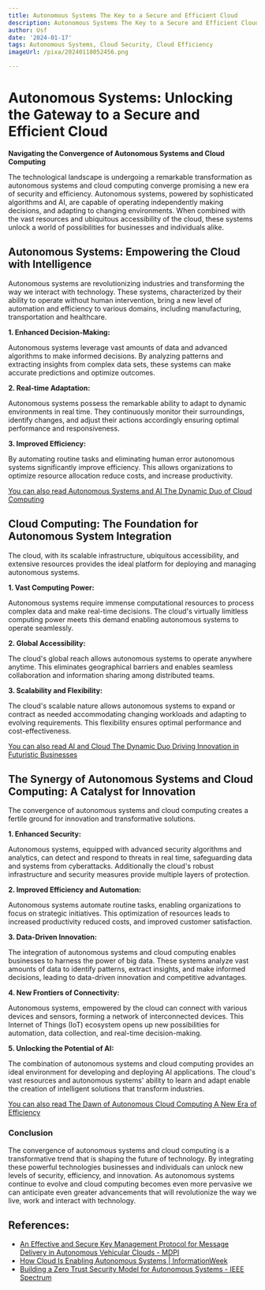 ```yaml
---
title: Autonomous Systems The Key to a Secure and Efficient Cloud
description: Autonomous Systems The Key to a Secure and Efficient Cloud
author: Usf
date: '2024-01-17'
tags: Autonomous Systems, Cloud Security, Cloud Efficiency
imageUrl: /pixa/20240118052456.png

---
```

# Autonomous Systems: Unlocking  the Gateway  to a  Secure and Efficient Cloud

**Navigating the Convergence of Autonomous Systems and Cloud Computing**

The technological landscape is undergoing  a remarkable transformation as autonomous systems and cloud computing converge promising a  new era of security and efficiency. Autonomous systems, powered by  sophisticated algorithms and AI, are capable of operating independently making  decisions, and adapting to changing environments.  When combined with the  vast resources and  ubiquitous accessibility of the cloud,  these systems unlock a world of possibilities for businesses and individuals alike.

## Autonomous Systems: Empowering the Cloud  with Intelligence

Autonomous systems  are revolutionizing industries and transforming the way we interact with technology. These systems,  characterized by their ability to operate without human  intervention, bring a new level of automation and efficiency to various domains, including manufacturing, transportation and healthcare.

**1. Enhanced Decision-Making:**

Autonomous systems leverage vast amounts of data and advanced algorithms to make informed decisions. By analyzing patterns and extracting insights from  complex data sets, these systems can  make accurate predictions and optimize outcomes.

**2. Real-time Adaptation:**

Autonomous systems possess the remarkable ability  to adapt to dynamic environments in  real time. They continuously monitor their surroundings, identify changes, and adjust their  actions  accordingly ensuring optimal performance and responsiveness.

**3. Improved Efficiency:**

By automating routine tasks and eliminating human error autonomous systems significantly improve  efficiency. This allows organizations to optimize  resource allocation reduce costs, and increase  productivity.

[You can also read Autonomous Systems and AI The Dynamic  Duo of Cloud Computing](Autonomous%20Systems%20and%20AI%20The%20Dynamic%20Duo%20of%20Cloud%20Computing)


## Cloud Computing: The Foundation for Autonomous  System Integration

The cloud, with its scalable infrastructure, ubiquitous accessibility, and extensive resources provides the ideal platform for deploying  and managing  autonomous systems.

**1.  Vast Computing Power:**

Autonomous systems require immense computational resources to  process complex data and make real-time decisions. The cloud's virtually limitless computing power meets  this demand enabling autonomous systems to operate seamlessly.

**2. Global Accessibility:**

The cloud's global reach allows autonomous systems to operate anywhere anytime. This eliminates geographical barriers  and enables seamless collaboration and information sharing among distributed teams.

**3. Scalability and Flexibility:**

The cloud's scalable  nature allows autonomous systems to expand or contract as needed accommodating  changing workloads and adapting to evolving requirements. This flexibility ensures optimal performance and cost-effectiveness.

[You can also read AI and  Cloud The  Dynamic Duo Driving Innovation in  Futuristic Businesses](AI%20and%20Cloud%20The%20Dynamic%20Duo%20Driving%20Innovation%20in%20Futuristic%20Businesses)


## The Synergy of Autonomous Systems and Cloud Computing:  A Catalyst for Innovation

The convergence  of autonomous systems and cloud computing creates a fertile ground for innovation and transformative solutions.

**1. Enhanced Security:**

Autonomous systems, equipped with advanced security algorithms and analytics, can detect and respond to threats  in real  time, safeguarding data and systems from cyberattacks.  Additionally the cloud's robust infrastructure and  security measures provide multiple  layers of protection.

**2. Improved Efficiency and Automation:**

Autonomous systems  automate routine tasks, enabling organizations to focus on strategic initiatives. This optimization of resources leads to increased productivity reduced costs, and improved customer satisfaction.

**3. Data-Driven Innovation:**

The integration of autonomous systems and cloud  computing enables  businesses to harness the power of  big data. These systems analyze vast amounts of data to identify patterns, extract insights, and  make informed decisions, leading to data-driven innovation and competitive advantages.

**4. New Frontiers of  Connectivity:**

Autonomous systems, empowered  by the cloud can connect  with various devices and sensors, forming a network of interconnected devices. This Internet of  Things (IoT) ecosystem opens up new possibilities for automation, data collection, and real-time decision-making.

**5. Unlocking the Potential of AI:**

The combination of autonomous  systems and cloud computing provides an ideal  environment for  developing and  deploying AI applications. The cloud's vast resources and autonomous systems' ability to learn and adapt enable  the  creation of intelligent  solutions that transform industries.

[You can also  read The Dawn of Autonomous Cloud Computing A New Era of Efficiency](The%20Dawn%20of%20Autonomous%20Cloud%20Computing%20A%20New%20Era%20of%20Efficiency)


### Conclusion

The convergence of autonomous systems and cloud computing is a transformative trend that is shaping the  future of technology. By integrating these powerful technologies  businesses and individuals can unlock new levels of security, efficiency, and innovation. As autonomous systems continue to evolve  and cloud computing becomes even more pervasive we can anticipate even greater advancements that  will revolutionize the  way we live, work and interact with technology.

## References:
- [An Effective and Secure Key Management Protocol for Message Delivery in Autonomous Vehicular Clouds - MDPI](https://www.mdpi.com/1424-8220/18/9/2896)
- [How Cloud Is Enabling Autonomous Systems | InformationWeek](https://www.informationweek.com/it-infrastructure/how-cloud-is-enabling-autonomous-systems)
- [Building a Zero Trust Security Model for Autonomous Systems - IEEE Spectrum](https://spectrum.ieee.org/zero-trust-security-autonomous-systems)
